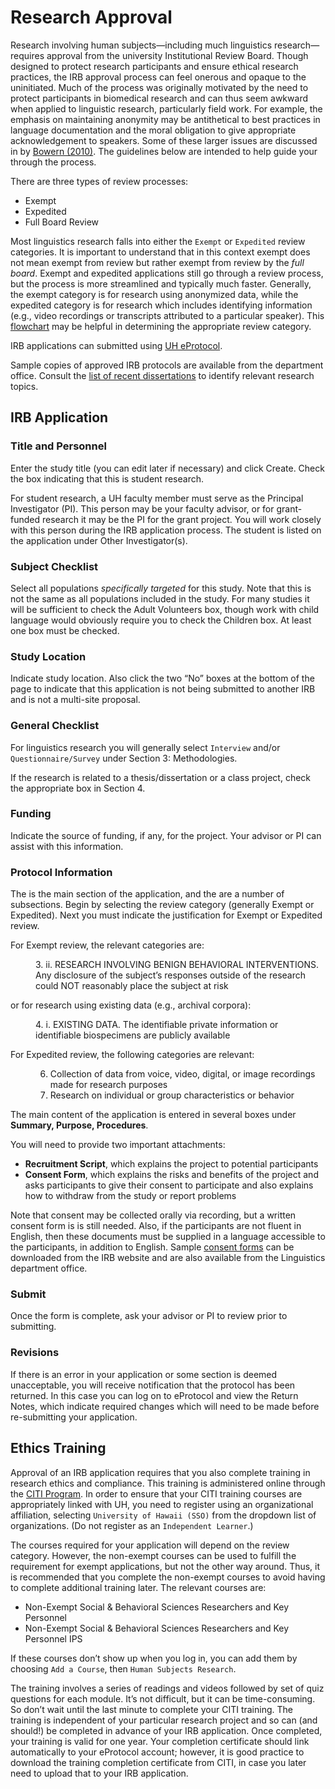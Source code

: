 # Research Approval {#IRB}

Research involving human subjects---including much linguistics research---requires approval from the university Institutional Review Board. Though designed to protect research participants and ensure ethical research practices, the IRB approval process can feel onerous and opaque to the uninitiated. Much of the process was originally motivated by the need to protect participants in biomedical research and can thus seem awkward when applied to linguistic research, particularly field work. For example, the emphasis on maintaining anonymity may be antithetical to best practices in language documentation and the moral obligation to give appropriate acknowledgement to speakers. Some of these larger issues are discussed in by [Bowern (2010)](https://www.jstor.org/stable/40961721). The guidelines below are intended to help guide your through the process.

There are three types of review processes:

-   Exempt
-   Expedited
-   Full Board Review

Most linguistics research falls into either the `Exempt` or `Expedited` review categories. It is important to understand that in this context exempt does not mean exempt from review but rather exempt from review by the *full board*. Exempt and expedited applications still go through a review process, but the process is more streamlined and typically much faster. Generally, the exempt category is for research using anonymized data, while the expedited category is for research which includes identifying information (e.g., video recordings or transcripts attributed to a particular speaker). This [flowchart](files/irb_flowchart.pdf) may be helpful in determining the appropriate review category.

IRB applications can submitted using [UH eProtocol](https://uhmanoa.keyusa.net/).

Sample copies of approved IRB protocols are available from the department office. Consult the [list of recent dissertations](http://ling.hawaii.edu/research-current/publications/dissertations/) to identify relevant research topics.  

## IRB Application

### Title and Personnel

Enter the study title (you can edit later if necessary) and click Create. Check the box indicating that this is student research.

For student research, a UH faculty member must serve as the Principal Investigator (PI). This person may be your faculty advisor, or for grant-funded research it may be the PI for the grant project. You will work closely with this person during the IRB application process. The student is listed on the application under Other Investigator(s).

### Subject Checklist

Select all populations *specifically targeted* for this study. Note that this is not the same as all populations included in the study. For many studies it will be sufficient to check the Adult Volunteers box, though work with child language would obviously require you to check the Children box. At least one box must be checked.

### Study Location

Indicate study location. Also click the two "No" boxes at the bottom of the page to indicate that this application is not being submitted to another IRB and is not a multi-site proposal.

### General Checklist

For linguistics research you will generally select `Interview` and/or `Questionnaire/Survey` under Section 3: Methodologies.

If the research is related to a thesis/dissertation or a class project, check the appropriate box in Section 4.

### Funding

Indicate the source of funding, if any, for the project. Your advisor or PI can assist with this information.

### Protocol Information

The is the main section of the application, and the are a number of subsections. Begin by selecting the review category (generally Exempt or Expedited). Next you must indicate the justification for Exempt or Expedited review.

For Exempt review, the relevant categories are:

:   3. ii. RESEARCH INVOLVING BENIGN BEHAVIORAL INTERVENTIONS. Any disclosure of the subject's responses outside of the research could NOT reasonably place the subject at risk

or for research using existing data (e.g., archival corpora):

:   4. i. EXISTING DATA. The identifiable private information or identifiable biospecimens are publicly available

For Expedited review, the following categories are relevant:

:   6.  Collection of data from voice, video, digital, or image recordings made for research purposes
    7.  Research on individual or group characteristics or behavior

The main content of the application is entered in several boxes under **Summary, Purpose, Procedures**.

You will need to provide two important attachments:

-   **Recruitment Script**, which explains the project to potential participants
-   **Consent Form**, which explains the risks and benefits of the project and asks participants to give their consent to participate and also explains how to withdraw from the study or report problems

Note that consent may be collected orally via recording, but a written consent form is is still needed. Also, if the participants are not fluent in English, then these documents must be supplied in a language accessible to the participants, in addition to English. Sample [consent forms](https://research.hawaii.edu/orc/human-studies/forms/#templates) can be downloaded from the IRB website and are also available from the Linguistics department office.

### Submit

Once the form is complete, ask your advisor or PI to review prior to submitting.

### Revisions

If there is an error in your application or some section is deemed unacceptable, you will receive notification that the protocol has been returned. In this case you can log on to eProtocol and view the Return Notes, which indicate required changes which will need to be made before re-submitting your application.

## Ethics Training

Approval of an IRB application requires that you also complete training in research ethics and compliance. This training is administered online through the [CITI Program](https://about.citiprogram.org). In order to ensure that your CITI training courses are appropriately linked with UH, you need to register using an organizational affiliation, selecting `University of Hawaii (SSO)` from the dropdown list of organizations. (Do not register as an `Independent Learner`.)

The courses required for your application will depend on the review category. However, the non-exempt courses can be used to fulfill the requirement for exempt applications, but not the other way around. Thus, it is recommended that you complete the non-exempt courses to avoid having to complete additional training later. The relevant courses are:

-   Non-Exempt Social & Behavioral Sciences Researchers and Key Personnel
-   Non-Exempt Social & Behavioral Sciences Researchers and Key Personnel IPS

If these courses don't show up when you log in, you can add them by choosing `Add a Course`, then `Human Subjects Research`.

The training involves a series of readings and videos followed by set of quiz questions for each module. It's not difficult, but it can be time-consuming. So don't wait until the last minute to complete your CITI training. The training is independent of your particular research project and so can (and should!) be completed in advance of your IRB application. Once completed, your training is valid for one year. Your completion certificate should link automatically to your eProtocol account; however, it is good practice to download the training completion certificate from CITI, in case you later need to upload that to your IRB application.
